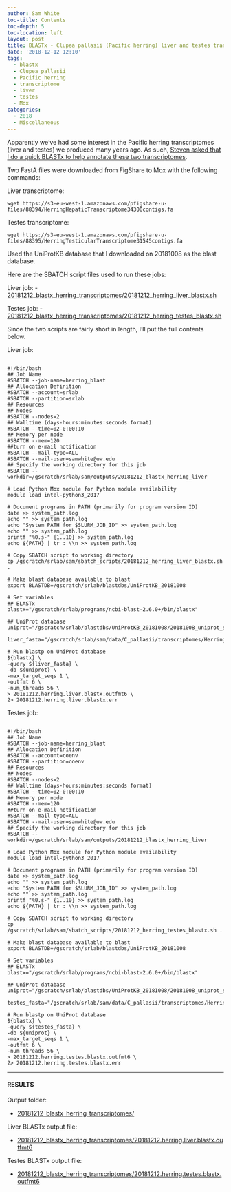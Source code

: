 ```yaml
---
author: Sam White
toc-title: Contents
toc-depth: 5
toc-location: left
layout: post
title: BLASTx - Clupea pallasii (Pacific herring) liver and testes transcriptomes on Mox
date: '2018-12-12 12:10'
tags:
  - blastx
  - Clupea pallasii
  - Pacific herring
  - transcriptome
  - liver
  - testes
  - Mox
categories:
  - 2018
  - Miscellaneous
---
```

Apparently we've had some interest in the Pacific herring transcriptomes (liver and testes) we produced many years ago. As such, [Steven asked that I do a quick BLASTx to help annotate these two transcriptomes](https://github.com/RobertsLab/resources/issues/511).

Two FastA files were downloaded from FigShare to Mox with the following commands:

Liver transcriptome:

```wget https://s3-eu-west-1.amazonaws.com/pfigshare-u-files/88394/HerringHepaticTranscriptome34300contigs.fa```

Testes transcriptome:

```wget https://s3-eu-west-1.amazonaws.com/pfigshare-u-files/88395/HerringTesticularTranscriptome31545contigs.fa```

Used the UniProtKB database that I downloaded on 20181008 as the blast database.

Here are the SBATCH script files used to run these jobs:

Liver job:
- [20181212_blastx_herring_transcriptomes/20181212_herring_liver_blastx.sh](http://gannet.fish.washington.edu/Atumefaciens/20181212_blastx_herring_transcriptomes/20181212_herring_liver_blastx.sh)

Testes job:
- [20181212_blastx_herring_transcriptomes/20181212_herring_testes_blastx.sh](http://gannet.fish.washington.edu/Atumefaciens/20181212_blastx_herring_transcriptomes/20181212_herring_testes_blastx.sh)


Since the two scripts are fairly short in length, I'll put the full contents below.

Liver job:

<pre><code>
#!/bin/bash
## Job Name
#SBATCH --job-name=herring_blast
## Allocation Definition
#SBATCH --account=srlab
#SBATCH --partition=srlab
## Resources
## Nodes
#SBATCH --nodes=2
## Walltime (days-hours:minutes:seconds format)
#SBATCH --time=02-0:00:10
## Memory per node
#SBATCH --mem=120
##turn on e-mail notification
#SBATCH --mail-type=ALL
#SBATCH --mail-user=samwhite@uw.edu
## Specify the working directory for this job
#SBATCH --workdir=/gscratch/srlab/sam/outputs/20181212_blastx_herring_liver

# Load Python Mox module for Python module availability
module load intel-python3_2017

# Document programs in PATH (primarily for program version ID)
date >> system_path.log
echo "" >> system_path.log
echo "System PATH for $SLURM_JOB_ID" >> system_path.log
echo "" >> system_path.log
printf "%0.s-" {1..10} >> system_path.log
echo ${PATH} | tr : \\n >> system_path.log

# Copy SBATCH script to working directory
cp /gscratch/srlab/sam/sbatch_scripts/20181212_herring_liver_blastx.sh .

# Make blast database available to blast
export BLASTDB=/gscratch/srlab/blastdbs/UniProtKB_20181008

# Set variables
## BLASTx
blastx="/gscratch/srlab/programs/ncbi-blast-2.6.0+/bin/blastx"

## UniProt database
uniprot="/gscratch/srlab/blastdbs/UniProtKB_20181008/20181008_uniprot_sprot.fasta"

liver_fasta="/gscratch/srlab/sam/data/C_pallasii/transcriptomes/HerringHepaticTranscriptome34300contigs.fa"

# Run blastp on UniProt database
${blastx} \
-query ${liver_fasta} \
-db ${uniprot} \
-max_target_seqs 1 \
-outfmt 6 \
-num_threads 56 \
> 20181212.herring.liver.blastx.outfmt6 \
2> 20181212.herring.liver.blastx.err
</code></pre>


Testes job:

<pre><code>
#!/bin/bash
## Job Name
#SBATCH --job-name=herring_blast
## Allocation Definition
#SBATCH --account=coenv
#SBATCH --partition=coenv
## Resources
## Nodes
#SBATCH --nodes=2
## Walltime (days-hours:minutes:seconds format)
#SBATCH --time=02-0:00:10
## Memory per node
#SBATCH --mem=120
##turn on e-mail notification
#SBATCH --mail-type=ALL
#SBATCH --mail-user=samwhite@uw.edu
## Specify the working directory for this job
#SBATCH --workdir=/gscratch/srlab/sam/outputs/20181212_blastx_herring_liver

# Load Python Mox module for Python module availability
module load intel-python3_2017

# Document programs in PATH (primarily for program version ID)
date >> system_path.log
echo "" >> system_path.log
echo "System PATH for $SLURM_JOB_ID" >> system_path.log
echo "" >> system_path.log
printf "%0.s-" {1..10} >> system_path.log
echo ${PATH} | tr : \\n >> system_path.log

# Copy SBATCH script to working directory
cp /gscratch/srlab/sam/sbatch_scripts/20181212_herring_testes_blastx.sh .

# Make blast database available to blast
export BLASTDB=/gscratch/srlab/blastdbs/UniProtKB_20181008

# Set variables
## BLASTx
blastx="/gscratch/srlab/programs/ncbi-blast-2.6.0+/bin/blastx"

## UniProt database
uniprot="/gscratch/srlab/blastdbs/UniProtKB_20181008/20181008_uniprot_sprot.fasta"

testes_fasta="/gscratch/srlab/sam/data/C_pallasii/transcriptomes/HerringTesticularTranscriptome31545contigs.fa"

# Run blastp on UniProt database
${blastx} \
-query ${testes_fasta} \
-db ${uniprot} \
-max_target_seqs 1 \
-outfmt 6 \
-num_threads 56 \
> 20181212.herring.testes.blastx.outfmt6 \
2> 20181212.herring.testes.blastx.err
</code></pre>

---

#### RESULTS

Output folder:

- [20181212_blastx_herring_transcriptomes/](http://gannet.fish.washington.edu/Atumefaciens/20181212_blastx_herring_transcriptomes/)

Liver BLASTx output file:

- [20181212_blastx_herring_transcriptomes/20181212.herring.liver.blastx.outfmt6](http://gannet.fish.washington.edu/Atumefaciens/20181212_blastx_herring_transcriptomes/20181212.herring.liver.blastx.outfmt6)

Testes BLASTx output file:

- [20181212_blastx_herring_transcriptomes/20181212.herring.testes.blastx.outfmt6](http://gannet.fish.washington.edu/Atumefaciens/20181212_blastx_herring_transcriptomes/20181212.herring.testes.blastx.outfmt6)
